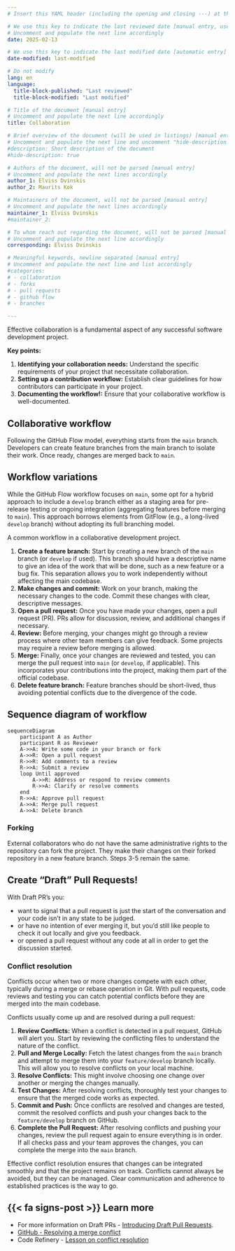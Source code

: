 ```yaml
---
# Insert this YAML header (including the opening and closing ---) at the beginning of the document and fill it out accordingly

# We use this key to indicate the last reviewed date [manual entry, use YYYY-MM-DD]
# Uncomment and populate the next line accordingly
date: 2025-02-13

# We use this key to indicate the last modified date [automatic entry]
date-modified: last-modified

# Do not modify
lang: en
language: 
  title-block-published: "Last reviewed"
  title-block-modified: "Last modified"

# Title of the document [manual entry]
# Uncomment and populate the next line accordingly
title: Collaboration

# Brief overview of the document (will be used in listings) [manual entry]
# Uncomment and populate the next line and uncomment "hide-description: true".
#description: Short description of the document
#hide-description: true

# Authors of the document, will not be parsed [manual entry]
# Uncomment and populate the next lines accordingly
author_1: Elviss Dvinskis
author_2: Maurits Kok

# Maintainers of the document, will not be parsed [manual entry]
# Uncomment and populate the next lines accordingly
maintainer_1: Elviss Dvinskis
#maintainer_2:

# To whom reach out regarding the document, will not be parsed [manual entry]
# Uncomment and populate the next line accordingly
corresponding: Elviss Dvinskis

# Meaningful keywords, newline separated [manual entry]
# Uncomment and populate the next line and list accordingly
#categories: 
# - collaboration
# - forks
# - pull requests
# - github flow
# - branches

---
```


Effective collaboration is a fundamental aspect of any successful software development project.

**Key points:**

1. **Identifying your collaboration needs:** Understand the specific requirements of your project that necessitate collaboration.
1. **Setting up a contribution workflow:** Establish clear guidelines for how contributors can participate in your project.
1. **Documenting the workflow!:** Ensure that your collaborative workflow is well-documented.

## Collaborative workflow

Following the GitHub Flow model, everything starts from the `main` branch. Developers can create feature branches from the main branch to isolate their work. Once ready, changes are merged back to `main`. 

::: {.callout-tip appearance="simple"}
## Workflow variations
While the GitHub Flow workflow focuses on `main`, some opt for a hybrid approach to include a `develop` branch either as a staging area for pre-release testing or ongoing integration (aggregating features before merging to `main`). This approach borrows elements from GitFlow  (e.g., a long-lived `develop` branch) without adopting its full branching model.
:::

A common workflow in a collaborative development project.

1. **Create a feature branch:** Start by creating a new branch of the `main` branch (or `develop` if used). This branch should have a descriptive name to give an idea of the work that will be done, such as a new feature or a bug fix. This separation allows you to work independently without affecting the main codebase.
2. **Make changes and commit:** Work on your branch, making the necessary changes to the code. Commit these changes with clear, descriptive messages.
3. **Open a pull request:** Once you have made your changes, open a pull request (PR). PRs allow for discussion, review, and additional changes if necessary. 
4. **Review:** Before merging, your changes might go through a review process where other team members can give feedback. Some projects may require a review before merging is allowed.
5. **Merge:** Finally, once your changes are reviewed and tested, you can merge the pull request into `main` (or `develop`, if applicable). This incorporates your contributions into the project, making them part of the official codebase.
6. **Delete feature branch:** Feature branches should be short-lived, thus avoiding potential conflicts due to the divergence of the code.

::: {.callout-note collapse="true"} 
## Sequence diagram of workflow 
```mermaid
sequenceDiagram
    participant A as Author
    participant R as Reviewer
    A->>A: Write some code in your branch or fork
    A->>R: Open a pull request
    R->>R: Add comments to a review
    R->>A: Submit a review
    loop Until approved
        A->>R: Address or respond to review comments
        R->>A: Clarify or resolve comments
    end
    R->>A: Approve pull request
    A->>A: Merge pull request
    A->>A: Delete branch
```
:::

### Forking
External collaborators who do not have the same administrative rights to the repository can fork the project. They make their changes on their forked repository in a new feature branch. Steps 3-5 remain the same.

::: {.callout-tip appearance="simple"}
## Create "Draft" Pull Requests!

With Draft PR's you:

- want to signal that a pull request is just the start of the conversation and your code isn’t in any state to be judged.
- or have no intention of ever merging it, but you’d still like people to check it out locally and give you feedback.
- or opened a pull request without any code at all in order to get the discussion started.
:::

### Conflict resolution

Conflicts occur when two or more changes compete with each other, typically during a merge or rebase operation in Git. With pull requests, code reviews and testing you can catch potential conflicts before they are merged into the main codebase. 

Conflicts usually come up and are resolved during a pull request:

1. **Review Conflicts:** When a conflict is detected in a pull request, GitHub will alert you. Start by reviewing the conflicting files to understand the nature of the conflict.
2. **Pull and Merge Locally:** Fetch the latest changes from the `main` branch and attempt to merge them into your `feature/develop` branch locally. This will allow you to resolve conflicts on your local machine.
3. **Resolve Conflicts:** This might involve choosing one change over another or merging the changes manually.
4. **Test Changes:** After resolving conflicts, thoroughly test your changes to ensure that the merged code works as expected.
5. **Commit and Push:** Once conflicts are resolved and changes are tested, commit the resolved conflicts and push your changes back to the `feature/develop` branch on GitHub.
6. **Complete the Pull Request:** After resolving conflicts and pushing your changes, review the pull request again to ensure everything is in order. If all checks pass and your team approves the changes, you can complete the merge into the `main` branch.

Effective conflict resolution ensures that changes can be integrated smoothly and that the project remains on track. Conflicts cannot always be avoided, but they can be managed. Clear communication and adherence to established practices is the way to go.

::: {.callout-note appearance="simple" icon=false}
## {{< fa signs-post >}} Learn more
- For more information on Draft PRs - [Introducing Draft Pull Requests](https://github.blog/2019-02-14-introducing-draft-pull-requests/).
- [GitHub - Resolving a merge conflict](https://docs.github.com/en/pull-requests/collaborating-with-pull-requests/addressing-merge-conflicts/resolving-a-merge-conflict-on-github)
- Code Refinery - [Lesson on conflict resolution](https://coderefinery.github.io/git-intro/conflicts/)
:::